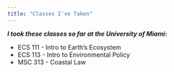 ---
title: "Classes I've Taken"
---

<p>
<b><i> I took these classes so far at the University of Miami: </b></i>

<ul>
  <li>ECS 111 - Intro to Earth's Ecosystem</li>
  <li>ECS 113 - Intro to Environmental Policy</li>
  <li>MSC 313 - Coastal Law</li>
</ul>
</p>
